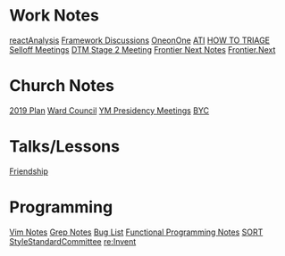 = Work Notes =
[[reactAnalysis]]
[[Framework Discussions]]
[[OneonOne]]
[[ATI]]
[[HOW TO TRIAGE]]
[[Selloff Meetings]]
[[DTM Stage 2 Meeting]]
[[Frontier Next Notes]]
[[Frontier.Next]]

= Church Notes =
[[2019 Plan]]
[[Ward Council]]
[[YM Presidency Meetings]]
[[BYC]]

= Talks/Lessons =
[[Friendship]]

= Programming =
[[Vim Notes]]
[[Grep Notes]]
[[Bug List]]
[[Functional Programming Notes]]
[[SORT]]
[[StyleStandardCommittee]]
[[re:Invent]]

